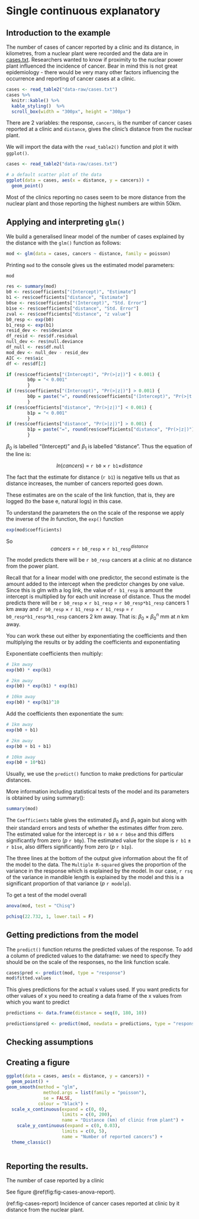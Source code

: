 # Single continuous explanatory {#pois-glm-single-cont}

## Introduction to the example

The number of cases of cancer reported by a clinic and its distance, in kilometres, from a nuclear plant were recorded and the data are in [cases.txt](data-raw/cases.txt). Researchers wanted to know if proximity to the nuclear power plant influenced the incidence of cancer. Bear in mind this is not great epidemiology - there would be very many other factors influencing the occurrence and reporting of cancer cases at a clinic.


```r
cases <- read_table2("data-raw/cases.txt")
cases %>% 
  knitr::kable() %>%
  kable_styling()  %>%
  scroll_box(width = "300px", height = "300px")
```


:::key
There are 2 variables: the response, `cancers`, is the number of cancer cases reported at a clinic and `distance`, gives the clinic's distance from the nuclear plant. 
:::


We will import the data with the `read_table2()` function and plot it with `ggplot()`.

```r
cases <- read_table2("data-raw/cases.txt")
```


```r
# a default scatter plot of the data
ggplot(data = cases, aes(x = distance, y = cancers)) +
  geom_point()
```
Most of the clinics reporting no cases seem to be more distance from the nuclear plant and those reporting the highest numbers are within 50km.

## Applying and interpreting `glm()`

We build a generalised linear model of the number of cases explained by the distance with the `glm()` function as follows:

```r
mod <- glm(data = cases, cancers ~ distance, family = poisson)
```
Printing `mod` to the console gives us the estimated model parameters:
```r
mod
```


```r
res <- summary(mod)
b0 <- res$coefficients["(Intercept)", "Estimate"]
b1 <- res$coefficients["distance", "Estimate"]
b0se <- res$coefficients["(Intercept)", "Std. Error"]
b1se <- res$coefficients["distance", "Std. Error"]
zval <- res$coefficients["distance", "z value"]
b0_resp <- exp(b0)
b1_resp <- exp(b1)
resid_dev <- res$deviance
df_resid <- res$df.residual
null_dev <- res$null.deviance
df_null <- res$df.null
mod_dev <- null_dev - resid_dev
AIC <- res$aic
df <- res$df[2]

if (res$coefficients["(Intercept)", "Pr(>|z|)"] < 0.001) {
        b0p = "< 0.001"
        }
if (res$coefficients["(Intercept)", "Pr(>|z|)"] > 0.001) {
        b0p = paste("=", round(res$coefficients["(Intercept)", "Pr(>|t|)"], 3))
        }
if (res$coefficients["distance", "Pr(>|z|)"] < 0.001) {
        b1p = "< 0.001"
        }
if (res$coefficients["distance", "Pr(>|z|)"] > 0.001) {
        b1p = paste("=", round(res$coefficients["distance", "Pr(>|z|)"], 3))
        }
```
$\beta_{0}$ is labelled "(Intercept)" and $\beta_{1}$ is labelled "distance". Thus the equation of the line is:

<center> $ln(cancers)$ = `r b0` $\times$ `r b1`$\times distance$ </center>

The fact that the estimate for distance (`r b1`) is negative tells us that as distance increases, the number of cancers reported goes down.

These estimates are on the scale of the link function, that is, they are logged (to the base e, natural logs) in this case.

To understand the parameters the on the scale of the response we apply the inverse of the $ln$ function, the `exp()` function

```r
exp(mod$coefficients)
```

So
<center> $cancers$ = `r b0_resp` $\times$ `r b1_resp`$^{distance}$ </center>

The model predicts there will be `r b0_resp` cancers at a clinic at no distance from the power plant.

Recall that for a linear model with one predictor, the second estimate is the amount added to the intercept when the predictor changes by one value. Since this is glm with a log link, the value of `r b1_resp` is amount the intercept is multiplied by for each unit increase of distance. Thus the model predicts there will be `r b0_resp` $\times$ `r b1_resp` =  `r b0_resp*b1_resp` cancers 1 km away and `r b0_resp` $\times$ `r b1_resp` $\times$ `r b1_resp` =  `r b0_resp*b1_resp*b1_resp` cancers 2 km away. That is: $\beta_{0}$ $\times$ $\beta_{0}^n$ mm at $n$ km away.

You can work these out either by exponentiating the coefficients and then multiplying the results or by adding the coefficients and exponentiating

Exponentiate coefficients then multiply:
```r
# 1km away
exp(b0) * exp(b1)

# 2km away
exp(b0) * exp(b1) * exp(b1)

# 10km away
exp(b0) * exp(b1)^10

```
Add the coefficients then exponentiate the sum: 
```r
# 1km away
exp(b0 + b1)

# 2km away
exp(b0 + b1 + b1)

# 10km away
exp(b0 + 10*b1)
```
Usually, we use the `predict()` function to make predictions for particular distances.

More information including statistical tests of the model and its parameters is obtained by using summary():

```r
summary(mod) 
```
The `Coefficients` table gives the estimated $\beta_{0}$ and $\beta_{1}$ again but along with their standard errors and tests of whether the estimates differ from zero. The estimated value for the intercept is `r b0` $\pm$ `r b0se` and this differs significantly from zero ($p$ `r b0p`). The estimated value for the slope is `r b1` $\pm$ `r b1se`, also differs significantly from zero ($p$ `r b1p`). 

The three lines at the bottom of the output give information about the fit of the model to the data. The `Multiple R-squared` gives the proportion of the variance in the response which is explained by the model. In our case, `r rsq` of the variance in mandible length is explained by the model and this is a significant proportion of that variance ($p$ `r modelp`). 


To get a test of the model overall

```r
anova(mod, test = "Chisq") 

```






```r
pchisq(22.732, 1, lower.tail = F)
```

## Getting predictions from the model

The `predict()` function returns the predicted values of the response. To add a column of predicted values to the dataframe:
we need to specify they should be on the scale of the responses, no the link function scale.

```r
cases$pred <- predict(mod, type = "response")
mod$fitted.values
```


This gives predictions for the actual x values used. If you want predicts for other values of x you need to creating a data frame of the x values from which you want to predict


```r
predictions <- data.frame(distance = seq(0, 180, 10))
```


```r
predictions$pred <- predict(mod, newdata = predictions, type = "response")
```

## Checking assumptions

## Creating a figure

```r
ggplot(data = cases, aes(x = distance, y = cancers)) +
  geom_point() +
geom_smooth(method = "glm",
              method.args = list(family = "poisson"),
              se = FALSE,
            colour = "black") +
  scale_x_continuous(expand = c(0, 0),
                     limits = c(0, 200),
                     name = "Distance (km) of clinic from plant") +
    scale_y_continuous(expand = c(0, 0.03),
                     limits = c(0, 5),
                     name = "Number of reported cancers") +
  theme_classic()
  
```


## Reporting the results.

The number of case reported by a clinic

See figure \@ref(fig:fig-cases-anova-report).

(ref:fig-cases-report) Incidence of cancer cases reported at clinic by it distance from the nuclear plant. 

```r
```
